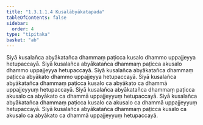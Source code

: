 ```yaml
---
title: "1.3.1.1.4 Kusalābyākatapada"
tableOfContents: false
sidebar:
  order: 4
type: "tipitaka"
basket: "ab"
---
```



<DynamicBreadcrumb />

<Division number="29">

<Paragraph number="63">
Siyā kusalañca abyākatañca dhammaṃ paṭicca kusalo dhammo uppajjeyya hetupaccayā. Siyā kusalañca abyākatañca dhammaṃ paṭicca akusalo dhammo uppajjeyya hetupaccayā. Siyā kusalañca abyākatañca dhammaṃ paṭicca abyākato dhammo uppajjeyya hetupaccayā. Siyā kusalañca abyākatañca dhammaṃ paṭicca kusalo ca abyākato ca dhammā uppajjeyyuṃ hetupaccayā. Siyā kusalañca abyākatañca dhammaṃ paṭicca akusalo ca abyākato ca dhammā uppajjeyyuṃ hetupaccayā. Siyā kusalañca abyākatañca dhammaṃ paṭicca kusalo ca akusalo ca dhammā uppajjeyyuṃ hetupaccayā. Siyā kusalañca abyākatañca dhammaṃ paṭicca kusalo ca akusalo ca abyākato ca dhammā uppajjeyyuṃ hetupaccayā.
</Paragraph>
</Division>